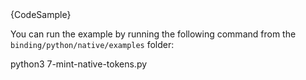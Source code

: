 
<CodeBlock className="language-python">
    {CodeSample}
</CodeBlock>

You can run the example by running the following command from the `binding/python/native/examples` folder:

<CodeBlock className="language-bash">
    python3 7-mint-native-tokens.py
</CodeBlock>
